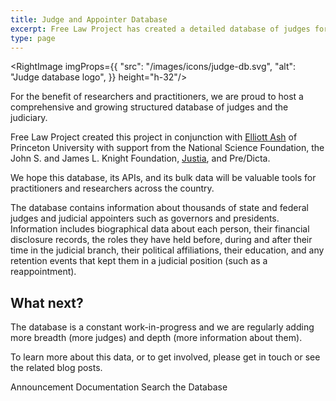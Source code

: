 ```yaml
---
title: Judge and Appointer Database
excerpt: Free Law Project has created a detailed database of judges for use by researchers and practitioners. This database contains biographical, political, and role information for thousands of judges.
type: page
---
```


<RightImage imgProps={{
    "src": "/images/icons/judge-db.svg",
    "alt": "Judge database logo",
}} height="h-32"/>

<p className="lead">For the benefit of researchers and practitioners, we are proud to host a comprehensive and growing structured database of judges and the judiciary.</p>

Free Law Project created this project in conjunction with [Elliott Ash][e] of Princeton University with support from the National Science Foundation, the John S. and James L. Knight Foundation, [Justia][j], and Pre/Dicta.

We hope this database, its APIs, and its bulk data will be valuable tools for practitioners and researchers across the country. 

The database contains information about thousands of state and federal judges and judicial appointers such as governors and presidents. Information includes biographical data about each person, their financial disclosure records, the roles they have held before, during and after their time in the judicial branch, their political affiliations, their education, and any retention events that kept them in a judicial position (such as a reappointment). 

## What next?

The database is a constant work-in-progress and we are regularly adding more breadth (more judges) and depth (more information about them). 

To learn more about this data, or to get involved, please get in touch or see the related blog posts.

<div className="grid grid-cols-1 sm:grid-cols-3 gap-4">
    <WhiteButton href="/judge-db/">Announcement</WhiteButton>
    <WhiteButton href="https://www.courtlistener.com/api/bulk-info/#judge-data">Documentation</WhiteButton>
    <WhiteButton href="https://www.courtlistener.com/person/">Search the Database</WhiteButton>
</div>

[e]: https://www.elliottash.com

[mag]: /2020/06/29/magistrate-and-bankr-judges/

[j]: https://www.justia.com